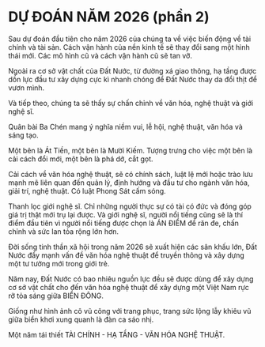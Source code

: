 # DỰ ĐOÁN NĂM 2026 (phần 2)

Sau dự đoán đầu tiên cho năm 2026 của chúng ta về việc biến động về tài chính và tài sản.
Cách vận hành của nền kinh tế sẽ thay đổi sang một hình thái mới. Các mô hình cũ và cách vận hành cũ sẽ tan vỡ.

Ngoài ra cơ sở vật chất của Đất Nước, từ đường xá giao thông, hạ tầng được dồn lực đầu tư xây dựng cực kì nhanh chóng để Đất Nước thay da đổi thịt để vươn mình.

Và tiếp theo, chúng ta sẽ thấy sự chấn chỉnh về văn hóa, nghệ thuật và giới nghệ sĩ.

Quân bài Ba Chén mang ý nghĩa niềm vui, lễ hội, nghệ thuật, văn hóa và sáng tạo.

Một bên là Át Tiền, một bên là Mười Kiếm. Tượng trưng cho việc một bên là cải cách đổi mới, một bên là phá dở, cắt gọt.

Cải cách về văn hóa nghệ thuật, sẽ có chính sách, luật lệ mới hoặc trào lưu mạnh mẽ liên quan đến quản lý, định hướng và đầu tư cho ngành văn hóa, giải trí, nghệ thuật. Có luật Phong Sát cấm sóng.

Thanh lọc giới nghệ sĩ. Chỉ những người thực sự có tài có đức và đóng góp giá trị thật mới trụ lại được. Và giới nghệ sĩ, người nổi tiếng cũng sẽ là thí điểm đầu tiên vì người nổi tiếng được chọn là ÁN ĐIỂM để răn đe, chấn chỉnh và sức lan tỏa rộng lớn hơn.

Đời sống tinh thần xã hội trong năm 2026 sẽ xuất hiện các sân khấu lớn, Đất Nước đẩy mạnh vấn đề văn hóa nghệ thuật để truyền thông và xây dựng một tư tưởng mới trong giới trẻ.

Năm nay, Đất Nước có bao nhiêu nguồn lực đều sẽ được dùng để xây dựng cơ sở vật chất cho đến văn hóa nghệ thuật để xây dựng một Việt Nam rực rỡ tỏa sáng giữa BIỂN ĐÔNG.

Giống như hình ảnh cô vũ công với trang phục, trang sức lộng lẫy khiêu vũ giữa biển khơi xung quanh là đàn ca sáo nhị.

Một năm tái thiết TÀI CHÍNH - HẠ TẦNG - VĂN HÓA NGHỆ THUẬT.
